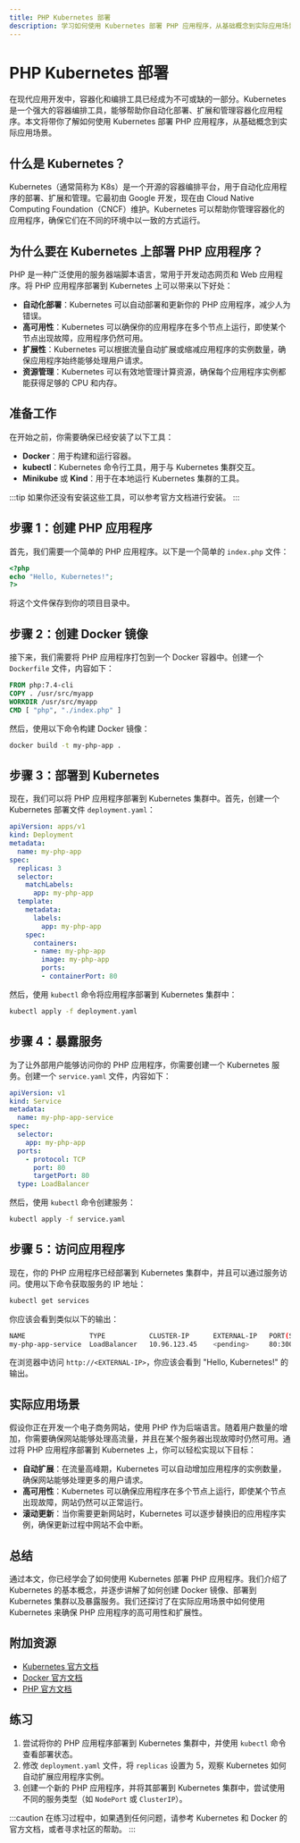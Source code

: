 ```yaml
---
title: PHP Kubernetes 部署
description: 学习如何使用 Kubernetes 部署 PHP 应用程序，从基础概念到实际应用场景的全面指南。
---
```


# PHP Kubernetes 部署

在现代应用开发中，容器化和编排工具已经成为不可或缺的一部分。Kubernetes 是一个强大的容器编排工具，能够帮助你自动化部署、扩展和管理容器化应用程序。本文将带你了解如何使用 Kubernetes 部署 PHP 应用程序，从基础概念到实际应用场景。

## 什么是 Kubernetes？

Kubernetes（通常简称为 K8s）是一个开源的容器编排平台，用于自动化应用程序的部署、扩展和管理。它最初由 Google 开发，现在由 Cloud Native Computing Foundation（CNCF）维护。Kubernetes 可以帮助你管理容器化的应用程序，确保它们在不同的环境中以一致的方式运行。

## 为什么要在 Kubernetes 上部署 PHP 应用程序？

PHP 是一种广泛使用的服务器端脚本语言，常用于开发动态网页和 Web 应用程序。将 PHP 应用程序部署到 Kubernetes 上可以带来以下好处：

- **自动化部署**：Kubernetes 可以自动部署和更新你的 PHP 应用程序，减少人为错误。
- **高可用性**：Kubernetes 可以确保你的应用程序在多个节点上运行，即使某个节点出现故障，应用程序仍然可用。
- **扩展性**：Kubernetes 可以根据流量自动扩展或缩减应用程序的实例数量，确保应用程序始终能够处理用户请求。
- **资源管理**：Kubernetes 可以有效地管理计算资源，确保每个应用程序实例都能获得足够的 CPU 和内存。

## 准备工作

在开始之前，你需要确保已经安装了以下工具：

- **Docker**：用于构建和运行容器。
- **kubectl**：Kubernetes 命令行工具，用于与 Kubernetes 集群交互。
- **Minikube** 或 **Kind**：用于在本地运行 Kubernetes 集群的工具。

:::tip
如果你还没有安装这些工具，可以参考官方文档进行安装。
:::

## 步骤 1：创建 PHP 应用程序

首先，我们需要一个简单的 PHP 应用程序。以下是一个简单的 `index.php` 文件：

```php
<?php
echo "Hello, Kubernetes!";
?>
```

将这个文件保存到你的项目目录中。

## 步骤 2：创建 Docker 镜像

接下来，我们需要将 PHP 应用程序打包到一个 Docker 容器中。创建一个 `Dockerfile` 文件，内容如下：

```dockerfile
FROM php:7.4-cli
COPY . /usr/src/myapp
WORKDIR /usr/src/myapp
CMD [ "php", "./index.php" ]
```

然后，使用以下命令构建 Docker 镜像：

```bash
docker build -t my-php-app .
```

## 步骤 3：部署到 Kubernetes

现在，我们可以将 PHP 应用程序部署到 Kubernetes 集群中。首先，创建一个 Kubernetes 部署文件 `deployment.yaml`：

```yaml
apiVersion: apps/v1
kind: Deployment
metadata:
  name: my-php-app
spec:
  replicas: 3
  selector:
    matchLabels:
      app: my-php-app
  template:
    metadata:
      labels:
        app: my-php-app
    spec:
      containers:
      - name: my-php-app
        image: my-php-app
        ports:
        - containerPort: 80
```

然后，使用 `kubectl` 命令将应用程序部署到 Kubernetes 集群中：

```bash
kubectl apply -f deployment.yaml
```

## 步骤 4：暴露服务

为了让外部用户能够访问你的 PHP 应用程序，你需要创建一个 Kubernetes 服务。创建一个 `service.yaml` 文件，内容如下：

```yaml
apiVersion: v1
kind: Service
metadata:
  name: my-php-app-service
spec:
  selector:
    app: my-php-app
  ports:
    - protocol: TCP
      port: 80
      targetPort: 80
  type: LoadBalancer
```

然后，使用 `kubectl` 命令创建服务：

```bash
kubectl apply -f service.yaml
```

## 步骤 5：访问应用程序

现在，你的 PHP 应用程序已经部署到 Kubernetes 集群中，并且可以通过服务访问。使用以下命令获取服务的 IP 地址：

```bash
kubectl get services
```

你应该会看到类似以下的输出：

```bash
NAME                TYPE           CLUSTER-IP      EXTERNAL-IP   PORT(S)        AGE
my-php-app-service  LoadBalancer   10.96.123.45    <pending>     80:30000/TCP   1m
```

在浏览器中访问 `http://<EXTERNAL-IP>`，你应该会看到 "Hello, Kubernetes!" 的输出。

## 实际应用场景

假设你正在开发一个电子商务网站，使用 PHP 作为后端语言。随着用户数量的增加，你需要确保网站能够处理高流量，并且在某个服务器出现故障时仍然可用。通过将 PHP 应用程序部署到 Kubernetes 上，你可以轻松实现以下目标：

- **自动扩展**：在流量高峰期，Kubernetes 可以自动增加应用程序的实例数量，确保网站能够处理更多的用户请求。
- **高可用性**：Kubernetes 可以确保应用程序在多个节点上运行，即使某个节点出现故障，网站仍然可以正常运行。
- **滚动更新**：当你需要更新网站时，Kubernetes 可以逐步替换旧的应用程序实例，确保更新过程中网站不会中断。

## 总结

通过本文，你已经学会了如何使用 Kubernetes 部署 PHP 应用程序。我们介绍了 Kubernetes 的基本概念，并逐步讲解了如何创建 Docker 镜像、部署到 Kubernetes 集群以及暴露服务。我们还探讨了在实际应用场景中如何使用 Kubernetes 来确保 PHP 应用程序的高可用性和扩展性。

## 附加资源

- [Kubernetes 官方文档](https://kubernetes.io/docs/home/)
- [Docker 官方文档](https://docs.docker.com/)
- [PHP 官方文档](https://www.php.net/docs.php)

## 练习

1. 尝试将你的 PHP 应用程序部署到 Kubernetes 集群中，并使用 `kubectl` 命令查看部署状态。
2. 修改 `deployment.yaml` 文件，将 `replicas` 设置为 5，观察 Kubernetes 如何自动扩展应用程序实例。
3. 创建一个新的 PHP 应用程序，并将其部署到 Kubernetes 集群中，尝试使用不同的服务类型（如 `NodePort` 或 `ClusterIP`）。

:::caution
在练习过程中，如果遇到任何问题，请参考 Kubernetes 和 Docker 的官方文档，或者寻求社区的帮助。
:::